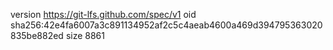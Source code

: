 version https://git-lfs.github.com/spec/v1
oid sha256:42e4fa6007a3c891134952af2c5c4aeab4600a469d394795363020835be882ed
size 8861
